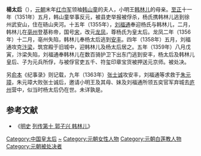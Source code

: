 {{Otheruses|subject=[[宋_(韓林兒)|韩宋]][[皇太后|皇太后]]|other=南宋杨太后|楊淑妃 (宋度宗)}}
'''楊太后'''（{{bd|14世纪||1359年|catIdx=Y}}），[[元朝|元朝]]末年[[红巾军|红巾军]]领袖[[韩山童|韩山童]]的夫人，小明王[[韩林儿|韩林儿]]的母亲。[[至正|至正]]十一年（1351年）五月，韩山童举事反元，被县吏举报被俘杀，杨氏携韩林儿逃到徐州武安山，住在砀山夹河。十五年（1355年），[[刘福通|刘福通]]奉迎杨氏与韩林儿，二月，韩林儿在[[亳州_(古代)|亳州]]登基称帝，国号[[宋_(韓林兒)|宋]]，改元[[龍鳳_(韓林兒)|龙凤]]，尊杨氏为皇太后。龙凤二年（1356年）十二月，亳州失陷，韩林儿奉杨太后逃到[[安丰县|安丰]]。四年（1358年）五月，刘福通攻克[[汴梁|汴梁]]，筑宫殿于旧城中，迎韩林儿及杨太后居之。五年（1359年）八月戊寅，汴梁失陷，刘福通奉韩林儿在数百骑护卫下出东门逃到安丰，杨太后及韩林儿皇后、子为元兵所俘，与被俘官吏五千、符玺印章宝货被押送元京师。被处决。

另[[俞本|俞本]]《纪事录》则记载，九年（1363年）[[张士诚|张士诚]]攻安丰，刘福通等求救于[[朱元璋|朱元璋]]，朱元璋大败张士诚后，邀请小明王及其母、妹及刘福通所领五奕官军弃城去[[庐州府|庐州]]营中，似当时杨太后仍在世。未详孰是。

==参考文献==
*《[[明史|明史]] [[s:明史/卷122|列传第十 郭子兴 韩林儿]]》
{{元末群雄皇后}}
{{DEFAULTSORT:Y}}
[[Category:中国皇太后|Category:中国皇太后]]
[[Category:杨姓|~]]
[[Category:元朝女性人物|Category:元朝女性人物]]
[[Category:元朝白莲教人物|Category:元朝白莲教人物]]
[[Category:元朝被处决者|Category:元朝被处决者]]